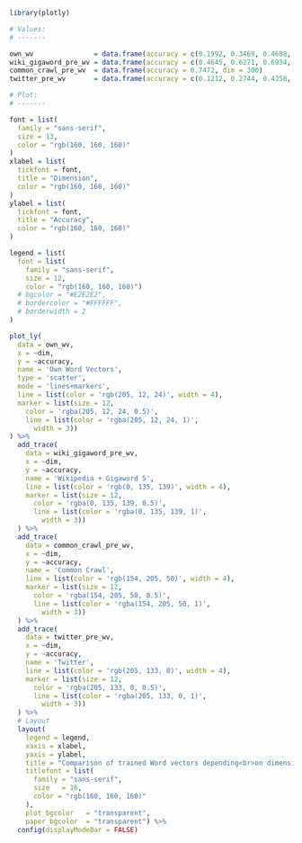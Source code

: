 ```r
library(plotly)

# Values:
# -------

own_wv               = data.frame(accuracy = c(0.1992, 0.3469, 0.4688, 0.5, 0.5300, 0.7), dim = c(25, 50, 100, 200, 300, 500))
wiki_gigaword_pre_wv = data.frame(accuracy = c(0.4645, 0.6271, 0.6934, 0.7157), dim = c(50, 100, 200, 300))
common_crawl_pre_wv  = data.frame(accuracy = 0.7472, dim = 300)
twitter_pre_wv       = data.frame(accuracy = c(0.1212, 0.2744, 0.4358, 0.5385), dim = c(25, 50, 100, 200))

# Plot:
# -------

font = list(
  family = "sans-serif",
  size = 13,
  color = "rgb(160, 160, 160)"
)
xlabel = list(
  tickfont = font,
  title = "Dimension",
  color = "rgb(160, 160, 160)"
)
ylabel = list(
  tickfont = font,
  title = "Accuracy",
  color = "rgb(160, 160, 160)"
)

legend = list(
  font = list(
    family = "sans-serif",
    size = 12,
    color = "rgb(160, 160, 160)")
  # bgcolor = "#E2E2E2",
  # bordercolor = "#FFFFFF",
  # borderwidth = 2
)

plot_ly(
  data = own_wv, 
  x = ~dim, 
  y = ~accuracy, 
  name = 'Own Word Vectors', 
  type = 'scatter', 
  mode = 'lines+markers',
  line = list(color = 'rgb(205, 12, 24)', width = 4),
  marker = list(size = 12,
    color = 'rgba(205, 12, 24, 0.5)',
    line = list(color = 'rgba(205, 12, 24, 1)',
      width = 3))
) %>%
  add_trace(
    data = wiki_gigaword_pre_wv, 
    x = ~dim, 
    y = ~accuracy, 
    name = 'Wikipedia + Gigaword 5', 
    line = list(color = 'rgb(0, 135, 139)', width = 4),
    marker = list(size = 12,
      color = 'rgba(0, 135, 139, 0.5)',
      line = list(color = 'rgba(0, 135, 139, 1)',
        width = 3))
  ) %>%
  add_trace(
    data = common_crawl_pre_wv, 
    x = ~dim, 
    y = ~accuracy, 
    name = 'Common Crawl', 
    line = list(color = 'rgb(154, 205, 50)', width = 4),
    marker = list(size = 12,
      color = 'rgba(154, 205, 50, 0.5)',
      line = list(color = 'rgba(154, 205, 50, 1)',
        width = 3))
  ) %>%
  add_trace(
    data = twitter_pre_wv, 
    x = ~dim, 
    y = ~accuracy, 
    name = 'Twitter', 
    line = list(color = 'rgb(205, 133, 0)', width = 4),
    marker = list(size = 12,
      color = 'rgba(205, 133, 0, 0.5)',
      line = list(color = 'rgba(205, 133, 0, 1)',
        width = 3))
  ) %>%
  # Layout
  layout(
    legend = legend,
    xaxis = xlabel,
    yaxis = ylabel,
    title = "Comparison of trained Word vectors depending<br>on dimension and corpus",
    titlefont = list(
      family = "sans-serif",
      size   = 16,
      color = "rgb(160, 160, 160)"
    ),
    plot_bgcolor   = "transparent",
    paper_bgcolor  = "transparent") %>%
  config(displayModeBar = FALSE)

```